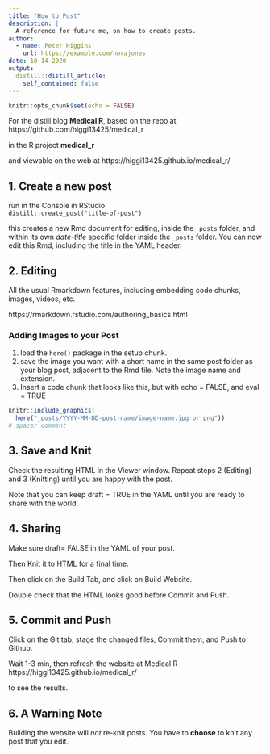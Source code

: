 ```yaml
---
title: "How to Post"
description: |
  A reference for future me, on how to create posts.
author:
  - name: Peter Higgins
    url: https://example.com/norajones
date: 10-14-2020
output:
  distill::distill_article:
    self_contained: false
---
```


```r
knitr::opts_chunk$set(echo = FALSE)
```

For the distill blog **Medical R**,
based on the repo at https://github.com/higgi13425/medical_r

in the R project **medical_r**

and viewable on the web at https://higgi13425.github.io/medical_r/

## 1. Create a new post

run in the Console in RStudio <br>
`distill::create_post("title-of-post")`

this creates a new Rmd document for editing, inside the `_posts` folder, and within its own _date-title_ specific folder inside the `_posts` folder. You can now edit this Rmd, including the title in the YAML header. 


## 2. Editing

All the usual Rmarkdown features, including embedding code chunks, images, videos, etc.<br>

https://rmarkdown.rstudio.com/authoring_basics.html 

### Adding Images to your Post

1. load the `here()` package in the setup chunk.
2. save the image you want with a short name in the same post folder as your blog post, adjacent to the Rmd file. Note the image name and extension.
3. Insert a code chunk that looks like this, but with echo = FALSE, and eval = TRUE
```r
knitr::include_graphics(
  here("_posts/YYYY-MM-DD-post-name/image-name.jpg or png"))
# spacer comment
```


## 3. Save and Knit

Check the resulting HTML in the Viewer window.
Repeat steps 2 (Editing) and 3 (Knitting) until you are happy with the post.

Note that you can keep draft = TRUE in the YAML until you are ready to share with the world


## 4. Sharing

Make sure draft= FALSE in the YAML of your post.

Then Knit it to HTML for a final time.

Then click on the Build Tab, and click on Build Website.

Double check that the HTML looks good before Commit and Push.


## 5. Commit and Push

Click on the Git tab, stage the changed files, Commit them,
and Push to Github.

Wait 1-3 min, then refresh the website at Medical R
https://higgi13425.github.io/medical_r/

to see the results.


## 6. A Warning Note

Building the website will *not* re-knit posts. You have to **choose** to knit any post that you edit.